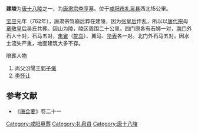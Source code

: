 {{文物保护单位
| 级别 = 全国
| 名称 = 唐代帝陵<br />（建陵）
| 图片 = 
| 编号 = 5-184
| 分类 = 古墓葬
| 时代 = [[唐|唐]]
| 所在 = {{CHN}}[[陕西省|陕西省]][[咸阳市|咸阳市]][[礼泉县|礼泉县]]
| 登录 = 2001年
| Cat = 陕西全国重点文物保护单位
}}
'''建陵'''为[[唐十八陵|唐十八陵]]之一，为[[唐肅宗|唐肃宗李亨]]墓。位于[[咸阳市|咸阳市]][[礼泉县|礼泉县]]西北15公里。

[[宝应_(年号)|宝应]]元年（762年），唐肃宗驾崩后葬在建陵，因为[[張皇后_(唐朝)|张皇后]]作乱，所以以[[唐代宗|唐代宗]]母[[章敬吳太后|章敬皇后]]吴氏共葬。因山为陵，陵区周围二十公里。四门原各有石狮一对，[[南门|南门]]外石人十对，石马五对，[[朱雀|朱雀]]（[[鸵鸟|鸵鸟]]）、翼马、[[华表|华表]]各一对。北门外石马五对。因水土流失严重，地面建筑大多不存。 
;陪葬人物
# 尚父汾陽王[[郭子儀|郭子儀]]
# [[李怀让|李怀让]]

==参考文献==
*《[[唐会要|唐会要]]》卷二十一
{{唐朝帝陵}}
[[Category:咸阳墓葬|Category:咸阳墓葬]]
[[Category:礼泉县|Category:礼泉县]]
[[Category:唐十八陵|Category:唐十八陵]]